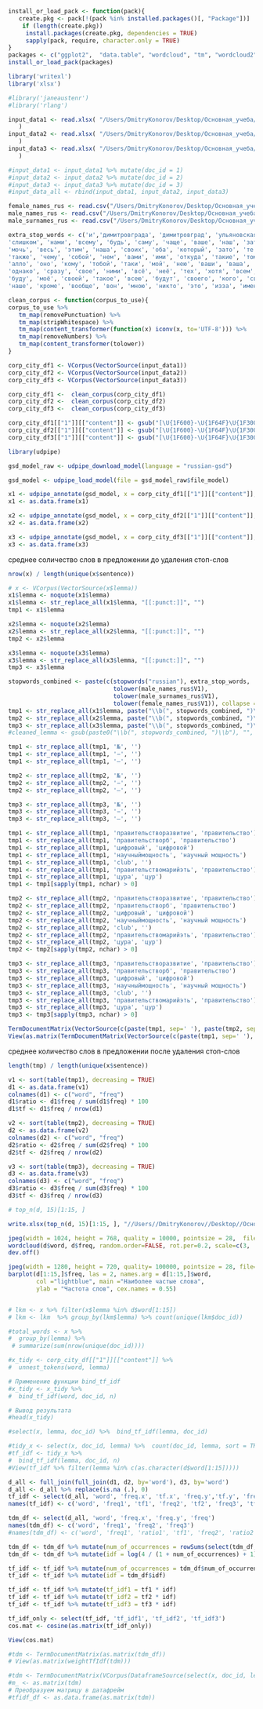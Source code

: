 ```r
install_or_load_pack <- function(pack){
   create.pkg <- pack[!(pack %in% installed.packages()[, "Package"])]
    if (length(create.pkg))
     install.packages(create.pkg, dependencies = TRUE)
     sapply(pack, require, character.only = TRUE)
}
packages <- c("ggplot2",  "data.table", "wordcloud", "tm", "wordcloud2", "tidytext", "devtools", "dplyr", 'tidyverse', 'readxl', 'udpipe', 'writexl', 'xlsx', 'rlang')
install_or_load_pack(packages)
```

```r
library('writexl')
library('xlsx')

#library('janeaustenr')
#library('rlang')
```

```r
input_data1 <- read.xlsx( "/Users/DmitryKonorov/Desktop/Основная_учеба/3й_курс/Курсовая_3й_курс/Данные из сообществ VK/Ulyanovskaya_Oblast_2021.xlsx", sheetIndex=1, header = FALSE
   )
input_data2 <- read.xlsx( "/Users/DmitryKonorov/Desktop/Основная_учеба/3й_курс/Курсовая_3й_курс/Данные из сообществ VK/Ulyanovskaya_Oblast_2022.xlsx", sheetIndex=1, header = FALSE
   )
input_data3 <- read.xlsx( "/Users/DmitryKonorov/Desktop/Основная_учеба/3й_курс/Курсовая_3й_курс/Данные из сообществ VK/Ulyanovskaya_Oblast_2023.xlsx", sheetIndex=1, header = FALSE
   )
```
```r
#input_data1 <- input_data1 %>% mutate(doc_id = 1)
#input_data2 <- input_data2 %>% mutate(doc_id = 2)
#input_data3 <- input_data3 %>% mutate(doc_id = 3)
#input_data_all <- rbind(input_data1, input_data2, input_data3)
```


```r
female_names_rus <- read.csv("/Users/DmitryKonorov/Desktop/Основная_учеба/3й_курс/Курсовая_3й_курс/Course_work_3d_course_First/Data/female_names_rus.txt", header=FALSE)
male_names_rus <- read.csv("/Users/DmitryKonorov/Desktop/Основная_учеба/3й_курс/Курсовая_3й_курс/Course_work_3d_course_First/Data/male_names_rus.txt", header=FALSE)
male_surnames_rus <- read.csv("/Users/DmitryKonorov/Desktop/Основная_учеба/3й_курс/Курсовая_3й_курс/Course_work_3d_course_First/Data/male_surnames_rus.txt", header=FALSE)
```



```r
extra_stop_words <- c('и','димитровграда', 'димитровград', 'ульяновскаяобласть', 'ульяновск', 'ульяновский', 'саранск', 'саранска', 'мордовие', 'рм', 'рма', 'мордовия', 'мордовский', 'заец', 'idюрий', 'главамарийэл', 'марий', 'эл', 'марийэл', 'эть', 'васил', 'чурин', 'кировский', 'кировскаяобласть', 'вятский', 'мельниченко', 'месяц', 'оренбургнуть', 'объясняемрф', 'провести', 'инвестор', 'вести', 'реализация', 'башкортостанный', 'радий', 'подписать', 'проект', 'пермский', 'пермскийкрай', 'край', 'прикамья', 'краевой', 'задача', 'важно', 'оренбуржец', 'оренбург', 'новость', 'подчеркнуть', 'оренбуржье', 'оренбургский', 'оренбургскаяобласть', 'поддержка', 'часть', 'км', 'валерийрадаеть', 'олегнуть', 'должен', 'около', 'рассказать', 'глава', 'губернатор', 'развитие', 'январь', 'февраль', 'март', 'апрель', 'май', 'июнь', 'июль', 'август', 'сентябрь', 'октябрь', 'ноябрь', 'декабрь', 'город', 'ecom', 'казань', 'подробность', 'подробный', 'радия', 'процент', 'уф', 'часть', 'вопрос', 'делать', 'сделать', 'благодаря', 'участие', 'пройти', 'идти', 'создать', 'создавать', 'дать',  'рамка', 'место', 'первый', 'получить', 'удмуртия', 'радай', 'юлие', 'пензенский', 'пенза', 'пензенскаяобласть', 'новый', 'лучший', 'самый', 'работа', 'рабочий', 'работать', 'региональный', 'нижегородскаяобладать', 'clubнижегородский', 'нижегородскаяобласть', 'нижегородский', 'нижний', 'новгород', 'чувашия', 'чувашие', 'обть', "бaшҡортостать", "бaшҡортостан", 'командахабиров', 'рб', 'миллиард', 'башкирия', 'башкортостан', 'башкортостана', 'мый', 'аный', 'мухаметшина', 'мухаметшин', 'реть', 'рф', 'день', 'отметить', 'число', 'миллион', 'ход', 'президент','страна', 'тысяча', 'рубль', 'доллар', 'район', 'итог', 'татарстан', 'татарстать', 'российский', 'ма', 'область', 'республика', 'саратовский', 'татарстан', 'татарстана', 'самарский','экономический', 'экономика', 'регион', 'год', "миннихан", "рт", "россия", "рустам", "руст", 'россия', 'конкурентоспособность', 'инновация', 'инвестиция', 'инвестиционный', 'рустамминнихан', 'дмитрий', 'азаров', 'саратовскаяобласть', 'саратовская', 'самарскаяобласть', 'азар', 'стать', 'rn«', 'твой', 'сих', 'ком', 'свой',
'слишком', 'нами', 'всему', 'будь', 'саму', 'чаще', 'ваше', 'наш', 'затем', 'еще', 'наши', 'ту', 'каждый',
'мочь', 'весь', 'этим', 'наша', 'своих', 'оба', 'который', 'зато', 'те', 'вся', 'ваш', 'такая', 'теми', 'ею', 'нередко',
'также', 'чему', 'собой', 'нем', 'вами', 'ими', 'откуда', 'такие', 'тому', 'та', 'очень', 'нему',
'алло', 'оно', 'кому', 'тобой', 'таки', 'мой', 'нею', 'ваши', 'ваша', 'кем', 'мои',
'однако', 'сразу', 'свое', 'ними', 'всё', 'неё', 'тех', 'хотя', 'всем', 'тобою', 'тебе', 'одной', 'другие',
'буду', 'моё', 'своей', 'такое', 'всею', 'будут', 'своего', 'кого', 'свои', 'мог', 'нам', 'особенно', 'её',
'наше', 'кроме', 'вообще', 'вон', 'мною', 'никто', 'это', 'изза', 'именно', 'поэтому', 'будьт', 'являться', 'чувашский', 'тыса', 'смочь', 'ваший', 'гльба', 'ать', 'уть', 'ивать', 'ольги', 'пенз', 'ер', 'иметь', 'олегнуть', 'сг', 'например', 'сообщить', 'сообщать', 'среди', 'нть', 'пер', 'зспермь', 'края', 'ради', 'назвать', 'важный')
```

```r
clean_corpus <- function(corpus_to_use){
corpus_to_use %>%
   tm_map(removePunctuation) %>%
   tm_map(stripWhitespace) %>%
   tm_map(content_transformer(function(x) iconv(x, to='UTF-8'))) %>%
   tm_map(removeNumbers) %>%
   tm_map(content_transformer(tolower)) 
}
```

```r
corp_city_df1 <- VCorpus(VectorSource(input_data1))
corp_city_df2 <- VCorpus(VectorSource(input_data2))
corp_city_df3 <- VCorpus(VectorSource(input_data3))
```
```r
corp_city_df1 <-  clean_corpus(corp_city_df1)
corp_city_df2 <-  clean_corpus(corp_city_df2)
corp_city_df3 <-  clean_corpus(corp_city_df3)
```

```r
corp_city_df1[["1"]][["content"]] <- gsub("[\U{1F600}-\U{1F64F}\U{1F300}-\U{1F5FF}\U{1F680}-\U{1F6FF}\U{1F1E0}-\U{1F1FF}\U{2500}-\U{2BEF}\U{2702}-\U{27B0}\U{24C2}-\U{1F251}\U{1f926}-\U{1f937}\U{10000}-\U{10ffff}\u{2640}-\u{2642}\u{2600}-\u{2B55}\u{200d}\u{23cf}\u{23e9}\u{231a}\u{fe0f}\u{3030}]", "", corp_city_df1[["1"]][["content"]], perl = TRUE)
corp_city_df2[["1"]][["content"]] <- gsub("[\U{1F600}-\U{1F64F}\U{1F300}-\U{1F5FF}\U{1F680}-\U{1F6FF}\U{1F1E0}-\U{1F1FF}\U{2500}-\U{2BEF}\U{2702}-\U{27B0}\U{24C2}-\U{1F251}\U{1f926}-\U{1f937}\U{10000}-\U{10ffff}\u{2640}-\u{2642}\u{2600}-\u{2B55}\u{200d}\u{23cf}\u{23e9}\u{231a}\u{fe0f}\u{3030}]", "", corp_city_df2[["1"]][["content"]], perl = TRUE)
corp_city_df3[["1"]][["content"]] <- gsub("[\U{1F600}-\U{1F64F}\U{1F300}-\U{1F5FF}\U{1F680}-\U{1F6FF}\U{1F1E0}-\U{1F1FF}\U{2500}-\U{2BEF}\U{2702}-\U{27B0}\U{24C2}-\U{1F251}\U{1f926}-\U{1f937}\U{10000}-\U{10ffff}\u{2640}-\u{2642}\u{2600}-\u{2B55}\u{200d}\u{23cf}\u{23e9}\u{231a}\u{fe0f}\u{3030}]", "", corp_city_df3[["1"]][["content"]], perl = TRUE)
```

```r
library(udpipe)
```

```r
gsd_model_raw <- udpipe_download_model(language = "russian-gsd")
```

```r
gsd_model <- udpipe_load_model(file = gsd_model_raw$file_model)
```

```r
x1 <- udpipe_annotate(gsd_model, x = corp_city_df1[["1"]][["content"]],  parser = "none")
x1 <- as.data.frame(x1)

x2 <- udpipe_annotate(gsd_model, x = corp_city_df2[["1"]][["content"]],  parser = "none")
x2 <- as.data.frame(x2)

x3 <- udpipe_annotate(gsd_model, x = corp_city_df3[["1"]][["content"]],  parser = "none")
x3 <- as.data.frame(x3)
```

среднее соличество слов в предложении до удаления стоп-слов

```r
nrow(x) / length(unique(x$sentence))
```

```r
# x <- VCorpus(VectorSource(x$lemma))
x1$lemma <- noquote(x1$lemma)
x1$lemma <- str_replace_all(x1$lemma, "[[:punct:]]", "")
tmp1 <- x1$lemma

x2$lemma <- noquote(x2$lemma)
x2$lemma <- str_replace_all(x2$lemma, "[[:punct:]]", "")
tmp2 <- x2$lemma

x3$lemma <- noquote(x3$lemma)
x3$lemma <- str_replace_all(x3$lemma, "[[:punct:]]", "")
tmp3 <- x3$lemma
```

```r
stopwords_combined <- paste(c(stopwords("russian"), extra_stop_words, 
                              tolower(male_names_rus$V1), 
                              tolower(male_surnames_rus$V1), 
                              tolower(female_names_rus$V1)), collapse = "|")
tmp1 <- str_replace_all(x1$lemma, paste("\\b(", stopwords_combined, ")\\b"), "")
tmp2 <- str_replace_all(x2$lemma, paste("\\b(", stopwords_combined, ")\\b"), "")
tmp3 <- str_replace_all(x3$lemma, paste("\\b(", stopwords_combined, ")\\b"), "")
#cleaned_lemma <- gsub(paste0("\\b(", stopwords_combined, ")\\b"), "", x$lemma)
```

```r
tmp1 <- str_replace_all(tmp1, '№', '')
tmp1 <- str_replace_all(tmp1, '−', '')
tmp1 <- str_replace_all(tmp1, '—', '')

tmp2 <- str_replace_all(tmp2, '№', '')
tmp2 <- str_replace_all(tmp2, '−', '')
tmp2 <- str_replace_all(tmp2, '—', '')

tmp3 <- str_replace_all(tmp3, '№', '')
tmp3 <- str_replace_all(tmp3, '−', '')
tmp3 <- str_replace_all(tmp3, '—', '')
```

```r
tmp1 <- str_replace_all(tmp1, 'правительстворазвитие', 'правительство')
tmp1 <- str_replace_all(tmp1, 'правительстворб', 'правительство')
tmp1 <- str_replace_all(tmp1, 'цифровый', 'цифровой')
tmp1 <- str_replace_all(tmp1, 'научныймощность', 'научный мощность')
tmp1 <- str_replace_all(tmp1, 'club', '')
tmp1 <- str_replace_all(tmp1, 'правительствомарийэть', 'правительство')
tmp1 <- str_replace_all(tmp1, 'цура', 'цур')
tmp1 <- tmp1[sapply(tmp1, nchar) > 0]

tmp2 <- str_replace_all(tmp2, 'правительстворазвитие', 'правительство')
tmp2 <- str_replace_all(tmp2, 'правительстворб', 'правительство')
tmp2 <- str_replace_all(tmp2, 'цифровый', 'цифровой')
tmp2 <- str_replace_all(tmp2, 'научныймощность', 'научный мощность')
tmp2 <- str_replace_all(tmp2, 'club', '')
tmp2 <- str_replace_all(tmp2, 'правительствомарийэть', 'правительство')
tmp2 <- str_replace_all(tmp2, 'цура', 'цур')
tmp2 <- tmp2[sapply(tmp2, nchar) > 0]

tmp3 <- str_replace_all(tmp3, 'правительстворазвитие', 'правительство')
tmp3 <- str_replace_all(tmp3, 'правительстворб', 'правительство')
tmp3 <- str_replace_all(tmp3, 'цифровый', 'цифровой')
tmp3 <- str_replace_all(tmp3, 'научныймощность', 'научный мощность')
tmp3 <- str_replace_all(tmp3, 'club', '')
tmp3 <- str_replace_all(tmp3, 'правительствомарийэть', 'правительство')
tmp3 <- str_replace_all(tmp3, 'цура', 'цур')
tmp3 <- tmp3[sapply(tmp3, nchar) > 0]

```
```r
TermDocumentMatrix(VectorSource(c(paste(tmp1, sep=' '), paste(tmp2, sep=' '), paste(tmp3, sep=' '))))
View(as.matrix(TermDocumentMatrix(VectorSource(c(paste(tmp1, sep=' '), paste(tmp2, sep=' '), paste(tmp3, sep=' '))))))
```

среднее количество слов в предложении после удаления стоп-слов

```r
length(tmp) / length(unique(x$sentence))
```

```r
v1 <- sort(table(tmp1), decreasing = TRUE)
d1 <- as.data.frame(v1)
colnames(d1) <- c("word", "freq")
d1$ratio <- d1$freq / sum(d1$freq) * 100
d1$tf <- d1$freq / nrow(d1) 

v2 <- sort(table(tmp2), decreasing = TRUE)
d2 <- as.data.frame(v2)
colnames(d2) <- c("word", "freq")
d2$ratio <- d2$freq / sum(d2$freq) * 100
d2$tf <- d2$freq / nrow(d2) 

v3 <- sort(table(tmp3), decreasing = TRUE)
d3 <- as.data.frame(v3)
colnames(d3) <- c("word", "freq")
d3$ratio <- d3$freq / sum(d3$freq) * 100
d3$tf <- d3$freq / nrow(d3) 
```

```r
# top_n(d, 15)[1:15, ]
```

```r
write.xlsx(top_n(d, 15)[1:15, ], "//Users//DmitryKonorov//Desktop//Основная_учеба//3й_курс//Курсовая_3й_курс//Результаты//Ulyanovskaya_Oblast.xlsx", sheetName = "Sheet3", append=TRUE)
```

```r
jpeg(width = 1024, height = 768, quality = 10000, pointsize = 28,  file="//Users//DmitryKonorov//Desktop//Основная_учеба//3й_курс//Курсовая_3й_курс//Результаты//Ulyanovskaya_Oblast_2023 Wordcloud.jpeg")
wordcloud(d$word, d$freq, random.order=FALSE, rot.per=0.2, scale=c(3, .5), max.words=190, colors=brewer.pal(8, "Dark2"))
dev.off()
```

```r
jpeg(width = 1280, height = 720, quality= 100000, pointsize = 28, file="//Users//DmitryKonorov//Desktop//Основная_учеба//3й_курс//Курсовая_3й_курс//Результаты//Ulyanovskaya_Oblast_2023 Barplot.jpeg")
barplot(d[1:15,]$freq, las = 2, names.arg = d[1:15,]$word,
        col ="lightblue", main ="Наиболее частые слова",
        ylab = "Частота слов", cex.names = 0.55)
```

```r
```

```r
# lkm <- x %>% filter(x$lemma %in% d$word[1:15]) 
# lkm <- lkm  %>% group_by(lkm$lemma) %>% count(unique(lkm$doc_id))
```

```r
#total_words <- x %>% 
#  group_by(lemma) %>% 
 # summarize(sum(nrow(unique(doc_id))))
```

```r
#x_tidy <- corp_city_df[["1"]][["content"]] %>%
#  unnest_tokens(word, lemma)

# Применение функции bind_tf_idf
#x_tidy <- x_tidy %>%
#  bind_tf_idf(word, doc_id, n)

# Вывод результата
#head(x_tidy)

```

```r
#select(x, lemma, doc_id) %>%  bind_tf_idf(lemma, doc_id)

```

```r
#tidy_x <- select(x, doc_id, lemma) %>%  count(doc_id, lemma, sort = TRUE) 
#tf_idf <- tidy_x %>%
#  bind_tf_idf(lemma, doc_id, n) 
#View(tf_idf %>% filter(lemma %in% c(as.character(d$word[1:15]))))

```


```r
d_all <- full_join(full_join(d1, d2, by='word'), d3, by='word')
d_all <- d_all %>% replace(is.na (.), 0)
tf_idf <- select(d_all, 'word', 'freq.x', 'tf.x', 'freq.y','tf.y', 'freq', 'tf')
names(tf_idf) <- c('word', 'freq1', 'tf1', 'freq2', 'tf2', 'freq3', 'tf3')

tdm_df <- select(d_all, 'word', 'freq.x', 'freq.y', 'freq')
names(tdm_df) <- c('word', 'freq1', 'freq2', 'freq3')
#names(tdm_df) <- c('word', 'freq1', 'ratio1', 'tf1', 'freq2', 'ratio2', 'tf2', 'freq3', 'ratio3', 'tf3')
```
```r
tdm_df <- tdm_df %>% mutate(num_of_occurrences = rowSums(select(tdm_df, 'freq1', 'freq2', 'freq3') != 0))
tdm_df <- tdm_df %>% mutate(idf = log(4 / (1 + num_of_occurrences) + 1))
```
```r
tf_idf <- tf_idf %>% mutate(num_of_occurrences = tdm_df$num_of_occurrences)
tf_idf <- tf_idf %>% mutate(idf = tdm_df$idf)
```
```r
tf_idf <- tf_idf %>% mutate(tf_idf1 = tf1 * idf)
tf_idf <- tf_idf %>% mutate(tf_idf2 = tf2 * idf)
tf_idf <- tf_idf %>% mutate(tf_idf3 = tf3 * idf)
```

```r
tf_idf_only <- select(tf_idf, 'tf_idf1', 'tf_idf2', 'tf_idf3')
cos.mat <- cosine(as.matrix(tf_idf_only))
```
```r
View(cos.mat)
```


```r

#tdm <- TermDocumentMatrix(as.matrix(tdm_df))
# View(as.matrix(weightTfIdf(tdm)))
```





```r
#tdm <- TermDocumentMatrix(VCorpus(DataframeSource(select(x, doc_id, lemma))), control = list(weighting = weightTfIdf))
#m_ <- as.matrix(tdm)
# Преобразуем матрицу в датафрейм
#tfidf_df <- as.data.frame(as.matrix(tdm))
```
